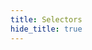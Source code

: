 ```yaml
---
title: Selectors
hide_title: true
---
```



<FeatureIcon src={css} alt="Selectors" title="Selectors" />
<LinkList
  srcList={[
    {
      title: "Simple Selectors",
      link: "/docs/css/selectors/simple-selectors",
      src: css,
      alt: "Simple Selectors",
    },
  ]}
/>
